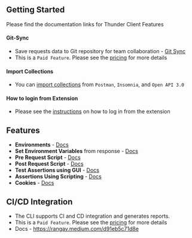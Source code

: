 ## Getting Started

Please find the documentation links for Thunder Client Features

#### Git-Sync
- Save requests data to Git repository for team collaboration - [Git Sync](team#git-sync)
- This is a `Paid Feature`. Please see the [pricing](https://www.thunderclient.com/pricing) for more details

#### Import Collections
- You can [import collections](features/import) from `Postman`, `Insomnia`, and `Open API 3.0` 

#### How to login from Extension
- Please see the [instructions](others/login) on how to log in from the extension

## Features

- **Environments** - [Docs](features/environments)
- **Set Environment Variables** from response - [Docs](environments#set-environment-variable)
- **Pre Request Script** - [Docs](scripting#pre-request-script)
- **Post Request Script** - [Docs](scripting#post-request-script)
- **Test Assertions using GUI** - [Docs](testing/assertions)
- **Assertions Using Scripting** - [Docs](scripting/assertions)
- **Cookies** - [Docs](features/cookies)

## CI/CD Integration

- The CLI supports CI and CD integration and generates reports.
- This is a `Paid Feature`. Please see the [pricing](https://www.thunderclient.com/pricing) for more details
- Docs - https://rangav.medium.com/d91eb5c71d8e
